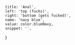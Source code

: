 
	title: 'Anal',
	left: 'top (fucks)',
	right: 'bottom (gets fucked)',
	name: 'navy blue',
	value: color.blueNavy,
	snippet: '',
}
